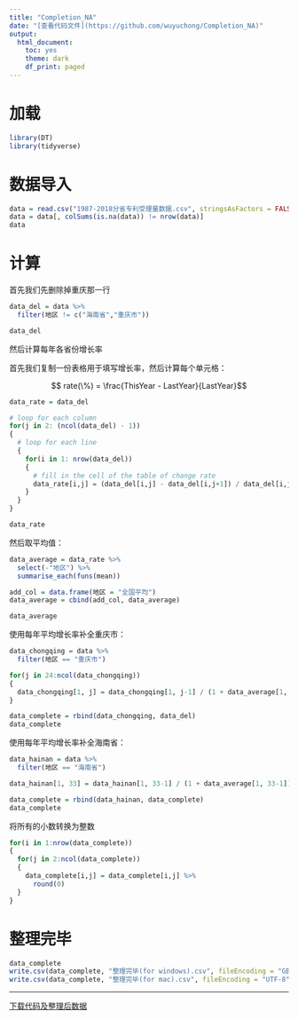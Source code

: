 ```yaml
---
title: "Completion_NA"
date: "[查看代码文件](https://github.com/wuyuchong/Completion_NA)"
output: 
  html_document:
    toc: yes
    theme: dark
    df_print: paged
---
```


# 加载

```r
library(DT)
library(tidyverse)
```

# 数据导入

```r
data = read.csv("1987-2018分省专利受理量数据.csv", stringsAsFactors = FALSE)
data = data[, colSums(is.na(data)) != nrow(data)]
data
```

# 计算

首先我们先删除掉重庆那一行

```r
data_del = data %>% 
  filter(地区 != c("海南省","重庆市"))

data_del
```

然后计算每年各省份增长率

首先我们复制一份表格用于填写增长率，然后计算每个单元格：

$$ rate(\%) = \frac{ThisYear - LastYear}{LastYear}$$

```r
data_rate = data_del

# loop for each column
for(j in 2: (ncol(data_del) - 1))
{
  # loop for each line
  {
    for(i in 1: nrow(data_del))
    {
      # fill in the cell of the table of change rate
      data_rate[i,j] = (data_del[i,j] - data_del[i,j+1]) / data_del[i,j+1]
    }
  }
}

data_rate
```

然后取平均值：

```r
data_average = data_rate %>%
  select(-"地区") %>% 
  summarise_each(funs(mean))

add_col = data.frame(地区 = "全国平均")
data_average = cbind(add_col, data_average)

data_average
```

使用每年平均增长率补全重庆市：

```r
data_chongqing = data %>% 
  filter(地区 == "重庆市")

for(j in 24:ncol(data_chongqing))
{
  data_chongqing[1, j] = data_chongqing[1, j-1] / (1 + data_average[1, j-1])
}

data_complete = rbind(data_chongqing, data_del)
data_complete
```

使用每年平均增长率补全海南省：

```r
data_hainan = data %>% 
  filter(地区 == "海南省")

data_hainan[1, 33] = data_hainan[1, 33-1] / (1 + data_average[1, 33-1])

data_complete = rbind(data_hainan, data_complete)
data_complete
```

将所有的小数转换为整数

```r
for(i in 1:nrow(data_complete))
{
  for(j in 2:ncol(data_complete))
  {
    data_complete[i,j] = data_complete[i,j] %>% 
      round(0)
  }
}
```


# 整理完毕

```r
data_complete
write.csv(data_complete, "整理完毕(for windows).csv", fileEncoding = "GB18030")
write.csv(data_complete, "整理完毕(for mac).csv", fileEncoding = "UTF-8")
```

***

[下载代码及整理后数据](https://github.com/wuyuchong/Completion_NA)
